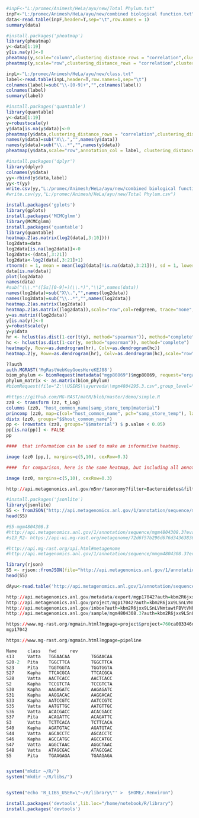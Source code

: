 

```r
#inpF<-"L:/promec/Animesh/HeLa/ayu/new/Total Phylum.txt"
inpF<-"L:/promec/Animesh/HeLa/ayu/new/combined biological function.txt"
data<-read.table(inpF,header=T,sep="\t",row.names = 1)
summary(data)
```

```r
#install.packages('pheatmap')
library(pheatmap)
y<-data[1:19]
y[is.na(y)]<-0
pheatmap(y,scale="column",clustering_distance_rows = "correlation",clustering_distance_cols = "correlation")
pheatmap(y,scale="row",clustering_distance_rows = "correlation",clustering_distance_cols = "correlation")
```

```r
inpL<-"L:/promec/Animesh/HeLa/ayu/new/class.txt"
label<-read.table(inpL,header=T,row.names=1,sep="\t")
colnames(label)=sub("\\-[0-9]+","",colnames(label))
colnames(label)
summary(label)
```

```r
#install.packages('quantable')
library(quantable)
y<-data[1:19]
y=robustscale(y)
y$data[is.na(y$data)]<-0
pheatmap(y$data,clustering_distance_rows = "correlation",clustering_distance_cols = "correlation")
names(y$data)=sub("X\\.","",names(y$data))
names(y$data)=sub("\\..*","",names(y$data))
pheatmap(y$data,scale="row",annotation_col = label, clustering_distance_rows = "correlation",clustering_distance_cols = "correlation")
```


```r
#install.packages('dplyr')
library(dplyr)
colnames(y$data)
yy<-rbind(y$data,label)
yy<-t(yy)
write.csv(yy,"L:/promec/Animesh/HeLa/ayu/new/combined biological function.csv")
#write.csv(yy,"L:/promec/Animesh/HeLa/ayu/new/Total Phylum.csv")
```

```r
install.packages('gplots')
library(gplots) 
install.packages('MCMCglmm')
library(MCMCglmm)
install.packages('quantable')
library(quantable)
heatmap.2(as.matrix(log2(data[,3:10])))
log2data=data
log2data[is.na(log2data)]<-0
log2data<-(data[,3:21])
log2data<-log2(data[,3:21]+1)
rtnorm(n = 1, mean = mean(log2(data[!is.na(data),3:21])), sd = 1, lower = -Inf, upper = Inf)
data[is.na(data)]
plot(log2data)
names(data)  
#sub("(\\.*"([Ss][0-9]+)(\\.*)","\\2",names(data)) 
names(log2data)=sub("X\\.","",names(log2data))
names(log2data)=sub("\\..*","",names(log2data))
heatmap.2(as.matrix(log2data))
heatmap.2(as.matrix((log2data)),scale="row",col=redgreen, trace="none", tracecol="grey")
y=as.matrix((log2data))
y[is.na(y)]<-0
y=robustscale(y)
y=y$data
hr <- hclust(as.dist(1-cor(t(y), method="spearman")), method="complete") 
hc <- hclust(as.dist(1-cor(y, method="spearman")), method="complete")
heatmap(y, Rowv=as.dendrogram(hr), Colv=as.dendrogram(hc)) 
heatmap.2(y, Rowv=as.dendrogram(hr), Colv=as.dendrogram(hc),scale="row",col=redgreen, trace="none", tracecol="grey")
```



```r
??auth
auth.MGRAST('MgRastWebKeyGoesHereKEJ88')
biom_phylum <- biomRequest(metadata("mgp80869")$mgp80869, request="organism", hit_type="all", source="RDP", group_level="phylum", evalue=15,  wait=TRUE)
phylum_matrix <- as.matrix(biom_phylum)
#biomRequest(file="Z:\\USERS\\ayurveda\\mgm4804295.3.csv",group_level="level2",evalue=1,)
```
```r
#https://github.com/MG-RAST/matR/blob/master/demo/simple.R
zz0 <- transform (zz, t_Log)
columns (zz0, "host_common_name|samp_store_temp|material")
princomp (zz0, map=c(col="host_common_name", pch="samp_store_temp"), labels="$$pubmed_id", cex=2)
distx (zz0, groups="$$host_common_name")
pp <- (rowstats (zz0, groups="$$material") $ p.value < 0.05)
pp[is.na(pp)] <- FALSE
pp

####  that information can be used to make an informative heatmap.

image (zz0 [pp,], margins=c(5,10), cexRow=0.3)

####  for comparison, here is the same heatmap, but including all annotations.

image (zz0, margins=c(5,10), cexRow=0.3)
```

```r
http://api.metagenomics.anl.gov/m5nr/taxonomy?filter=Bacteroidetes&filter_level=phylum&min_level=genus

#install.packages('jsonlite')
library(jsonlite)
S5 <- fromJSON("http://api.metagenomics.anl.gov/1/annotation/sequence/mgm4804308.3?evalue=10&type=organism&source=SwissProt&auth=kbm2R6jxx9LSnLVNmtawtFBVtVNbk")
head(S5)

#S5-mgm4804308.3
#http://api.metagenomics.anl.gov/1/annotation/sequence/mgm4804308.3?evalue=10&type=organism&source=SwissProt&auth=kbm2R6jxx9LSnLVNmtawtFBVtVNbk
#s13_R2- https://api-ui.mg-rast.org/metagenome/72d6f57b296d676d343638363631342e33?verbosity=stats&detail=ontology&auth=kbm2R6jxx9LSnLVNmtawtFBVtVNbk

#http://api.mg-rast.org/api.html#metagenome
#http://api.metagenomics.anl.gov/1/annotation/sequence/mmgm4804308.3?evalue=10&type=organism&source=SwissProt&auth=kbm2R6jxx9LSnLVNmtawtFBVtVNbk

library(rjson)
S5 <- rjson::fromJSON(file="http://api.metagenomics.anl.gov/1/annotation/sequence/mgm4804308.3?evalue=10&type=organism&source=SwissProt&auth=kbm2R6jxx9LSnLVNmtawtFBVtVNbk")
head(S5)

dAyu<-read.table('http://api.metagenomics.anl.gov/1/annotation/sequence/mgm4804308.3?evalue=10&type=organism&source=SwissProt&auth=kbm2R6jxx9LSnLVNmtawtFBVtVNbk',sep='')

http://api.metagenomics.anl.gov/metadata/export/mgp17042?auth=kbm2R6jxx9LSnLVNmtawtFBVtVNbk
http://api.metagenomics.anl.gov/project/mgp17042?auth=kbm2R6jxx9LSnLVNmtawtFBVtVNbk
http://api.metagenomics.anl.gov/inbox?auth=kbm2R6jxx9LSnLVNmtawtFBVtVNbk
http://api.metagenomics.anl.gov/sample/mgm4804308.3?auth=kbm2R6jxx9LSnLVNmtawtFBVtVNbk

https://www.mg-rast.org/mgmain.html?mgpage=project&project=760ca003346d67703137303432 
mgp17042

https://www.mg-rast.org/mgmain.html?mgpage=pipeline

Name    class   fwd     rev
s13     Vatta   TGGAACAA        TGGAACAA
S20-2   Pita    TGGCTTCA        TGGCTTCA
S23     Pita    TGGTGGTA        TGGTGGTA
S27     Kapha   TTCACGCA        TTCACGCA
S28     Vatta   AACTCACC        AACTCACC
S2      Kapha   TCCGTCTA        TCCGTCTA
S30     Kapha   AAGAGATC        AAGAGATC
S31     Kapha   AAGGACAC        AAGGACAC
S33     Kapha   AATCCGTC        AATCCGTC
S35     Vatta   AATGTTGC        AATGTTGC
S36     Vatta   ACACGACC        ACACGACC
S37     Pita    ACAGATTC        ACAGATTC
S3      Vatta   TCTTCACA        TCTTCACA
S40     Kapha   AGATGTAC        AGATGTAC
S44     Vatta   AGCACCTC        AGCACCTC
S46     Kapha   AGCCATGC        AGCCATGC
S47     Vatta   AGGCTAAC        AGGCTAAC
S48     Vatta   ATAGCGAC        ATAGCGAC
S5      Pita    TGAAGAGA        TGAAGAGA


system("mkdir ~/R/")
system("mkdir ~/R/libs/")


system("echo 'R_LIBS_USER=\"~/R/library\"' >  $HOME/.Renviron")

install.packages('devtools',lib.loc="/home/notebook/R/library")
install.packages('devtools')

```


